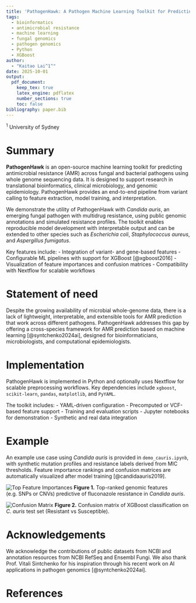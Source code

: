 ```yaml
---
title: 'PathogenHawk: A Pathogen Machine Learning Toolkit for Predicting Antimicrobial Resistance from Genomic Features'
tags:
  - bioinformatics
  - antimicrobial resistance
  - machine learning
  - fungal genomics
  - pathogen genomics
  - Python
  - XGBoost
author:
  - "Kaitao Lai^1^"
date: 2025-10-01
output:
  pdf_document:
    keep_tex: true
    latex_engine: pdflatex
    number_sections: true
    toc: false
bibliography: paper.bib
---
```


^1^ University of Sydney

# Summary

**PathogenHawk** is an open-source machine learning toolkit for predicting antimicrobial resistance (AMR) across fungal and bacterial pathogens using whole genome sequencing data. It is designed to support research in translational bioinformatics, clinical microbiology, and genomic epidemiology. PathogenHawk provides an end-to-end pipeline from variant calling to feature extraction, model training, and interpretation.

We demonstrate the utility of PathogenHawk with *Candida auris*, an emerging fungal pathogen with multidrug resistance, using public genomic annotations and simulated resistance profiles. The toolkit enables reproducible model development with interpretable output and can be extended to other species such as *Escherichia coli*, *Staphylococcus aureus*, and *Aspergillus fumigatus*.

Key features include:
- Integration of variant- and gene-based features
- Configurable ML pipelines with support for XGBoost [@xgboost2016]
- Visualization of feature importances and confusion matrices
- Compatibility with Nextflow for scalable workflows

# Statement of need

Despite the growing availability of microbial whole-genome data, there is a lack of lightweight, interpretable, and extensible tools for AMR prediction that work across different pathogens. PathogenHawk addresses this gap by offering a cross-species framework for AMR prediction based on machine learning [@syntchenko2024ai], designed for bioinformaticians, microbiologists, and computational epidemiologists.

# Implementation

PathogenHawk is implemented in Python and optionally uses Nextflow for scalable preprocessing workflows. Key dependencies include `xgboost`, `scikit-learn`, `pandas`, `matplotlib`, and `PyYAML`.

The toolkit includes:
- YAML-driven configuration
- Precomputed or VCF-based feature support
- Training and evaluation scripts
- Jupyter notebooks for demonstration
- Synthetic and real data integration

# Example

An example use case using *Candida auris* is provided in `demo_cauris.ipynb`, with synthetic mutation profiles and resistance labels derived from MIC thresholds. Feature importance rankings and confusion matrices are automatically visualized after model training [@candidaauris2019].

![Top Feature Importances](results/figures/top_feature_importances.png)
**Figure 1.** Top-ranked genomic features (e.g. SNPs or CNVs) predictive of fluconazole resistance in *Candida auris*.

![Confusion Matrix](results/figures/confusion_matrix.png)
**Figure 2.** Confusion matrix of XGBoost classification on *C. auris* test set (Resistant vs Susceptible).


# Acknowledgements

We acknowledge the contributions of public datasets from NCBI and annotation resources from NCBI RefSeq and Ensembl Fungi. We also thank Prof. Vitali Sintchenko for his inspiration through his recent work on AI applications in pathogen genomics [@syntchenko2024ai].

# References

::: {.bibliography}
:::
